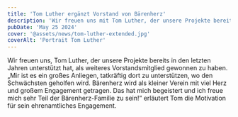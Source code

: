 ```yaml
---
title: 'Tom Luther ergänzt Vorstand von Bärenherz'
description: 'Wir freuen uns mit Tom Luther, der unsere Projekte bereits in den letzten Jahren unterstützt hat, als weiteres Vorstandsmitglied gewonnen zu haben.'
pubDate: 'May 25 2024'
cover: '@assets/news/tom-luther-extended.jpg'
coverAlt: 'Portrait Tom Luther'
---
```


Wir freuen uns, Tom Luther, der unsere Projekte bereits in den letzten Jahren unterstützt hat, als weiteres Vorstandsmitglied gewonnen zu haben. „Mir ist es ein großes Anliegen, tatkräftig dort zu unterstützen, wo den Schwächsten geholfen wird. Bärenherz wird als kleiner Verein mit viel Herz und großem Engagement getragen. Das hat mich begeistert und ich freue mich sehr Teil der Bärenherz-Familie zu sein!“ erläutert Tom die Motivation für sein ehrenamtliches Engagement.
